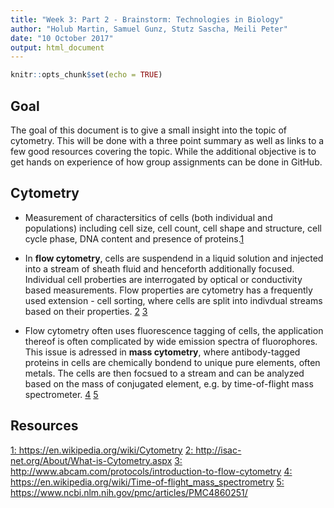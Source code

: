 ---
title: "Week 3: Part 2 - Brainstorm: Technologies in Biology"
author: "Holub Martin, Samuel Gunz, Stutz Sascha, Meili Peter"
date: "10 October 2017"
output: html_document
---

```{r setup, include=FALSE}
knitr::opts_chunk$set(echo = TRUE)
```

## Goal
The goal of this document is to give a small insight into the topic of cytometry. This will be done with a three point summary as well as links to a few good resources covering the topic. While the additional objective is to get hands on experience of how group assignments can be done in GitHub.


## Cytometry

+ Measurement of charactersitics of cells (both individual and populations) including cell size, cell count, cell shape and structure, cell cycle phase, DNA content and presence of proteins.[1](https://en.wikipedia.org/wiki/Cytometry)

+ In **flow cytometry**, cells are suspendend in a liquid solution and injected into a stream of sheath fluid and henceforth additionally focused. Individual cell proberties are interrogated by optical or conductivity based measurements. Flow properties are cytometry has a frequently used extension - cell sorting, where cells are split into indivdual streams based on their properties. [2](http://isac-net.org/About/What-is-Cytometry.aspx) [3](http://www.abcam.com/protocols/introduction-to-flow-cytometry)

+ Flow cytometry often uses fluorescence tagging of cells, the application thereof is often complicated by wide emission spectra of fluorophores. This issue is adressed in **mass cytometry**, where antibody-tagged proteins in cells are chemically bondend to unique pure elements, often metals. The cells are then focsued to a stream and can be analyzed based on the mass of conjugated element, e.g. by time-of-flight mass spectrometer. [4](https://en.wikipedia.org/wiki/Time-of-flight_mass_spectrometry) [5](https://www.ncbi.nlm.nih.gov/pmc/articles/PMC4860251/)

## Resources
[1: https://en.wikipedia.org/wiki/Cytometry](https://en.wikipedia.org/wiki/Cytometry)
[2: http://isac-net.org/About/What-is-Cytometry.aspx](http://isac-net.org/About/What-is-Cytometry.aspx)
[3: http://www.abcam.com/protocols/introduction-to-flow-cytometry](http://www.abcam.com/protocols/introduction-to-flow-cytometry)
[4: https://en.wikipedia.org/wiki/Time-of-flight_mass_spectrometry](https://en.wikipedia.org/wiki/Time-of-flight_mass_spectrometry)
[5: https://www.ncbi.nlm.nih.gov/pmc/articles/PMC4860251/](https://www.ncbi.nlm.nih.gov/pmc/articles/PMC4860251/)
